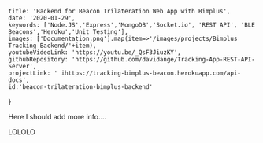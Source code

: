     title: 'Backend for Beacon Trilateration Web App with Bimplus',
    date: '2020-01-29',
    keywords: ['Node.JS','Express','MongoDB','Socket.io', 'REST API', 'BLE Beacons','Heroku','Unit Testing'],
    images: ['Documentation.png'].map(item=>'/images/projects/Bimplus Tracking Backend/'+item),
    youtubeVideoLink: 'https://youtu.be/_QsF3JiuzKY',
    githubRepository: 'https://github.com/davidange/Tracking-App-REST-API-Server',
    projectLink: ' ihttps://tracking-bimplus-beacon.herokuapp.com/api-docs',
    id:'beacon-trilateration-bimplus-backend'
}

Here I should add more info....

LOLOLO